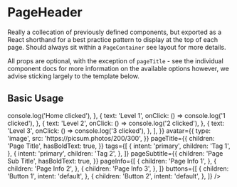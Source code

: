 
<Meta title="PageHeader" component={PageHeader} />

# PageHeader

Really a collecation of previously defined components, but exported as a React shorthand for a best practice pattern to display at the top of each page. Should always sit within a `PageContainer` see layout for more details.

All props are optional, with the exception of `pageTitle` - see the individual component docs for more information on the available options however, we advise sticking largely to the template below.

<ArgsTable of={PageHeader} />

## Basic Usage

<Canvas>
  <Story name="Basic Usage">
    <PageHeader
      breadcrumb={{
        defaultActiveIndex: 3,
        items: [
          {
            text: 'Home',
            onClick: () => console.log('Home clicked'),
          },
          {
            text: 'Level 1',
            onClick: () => console.log('1 clicked'),
          },
          {
            text: 'Level 2',
            onClick: () => console.log('2 clicked'),
          },
          {
            text: 'Level 3',
            onClick: () => console.log('3 clicked'),
          },
        ],
      }}
      avatar={{
        type: 'image',
        src: 'https://picsum.photos/200/300',
      }}
      pageTitle={{
        children: 'Page Title',
        hasBoldText: true,
      }}
      tags={[
        {
          intent: 'primary',
          children: 'Tag 1',
        },
        {
          intent: 'primary',
          children: 'Tag 2',
        },
      ]}
      pageSubtitle={{
        children: 'Page Sub Title',
        hasBoldText: true,
      }}
      pageInfo={[
        {
          children: 'Page Info 1',
        },
        {
          children: 'Page Info 2',
        },
        {
          children: 'Page Info 3',
        },
      ]}
      buttons={[
        {
          children: 'Button 1',
          intent: 'default',
        },
        {
          children: 'Button 2',
          intent: 'default',
        },
      ]}
    />
  </Story>
</Canvas>

<RenderHtmlMarkup component="PageHeader" story="Basic Usage" />
